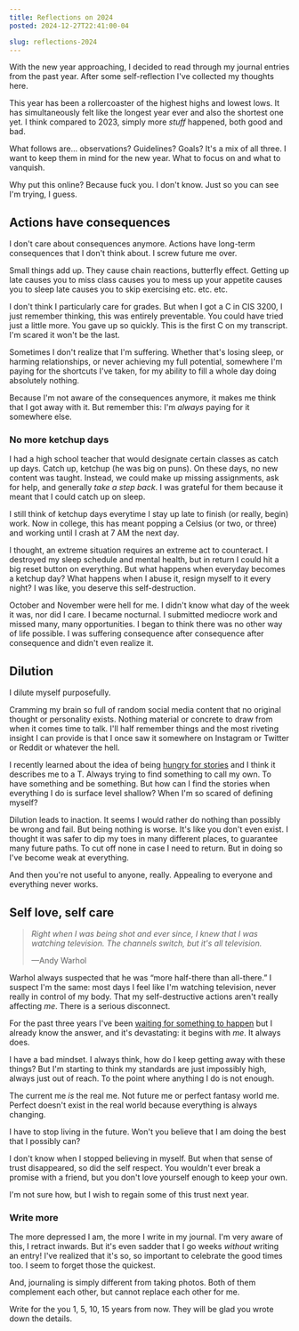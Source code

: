 ```yaml
---
title: Reflections on 2024
posted: 2024-12-27T22:41:00-04

slug: reflections-2024
---
```


With the new year approaching, I decided to read through my journal entries from the past year. After some self-reflection I've collected my thoughts here.

This year has been a rollercoaster of the highest highs and lowest lows. It has simultaneously felt like the longest year ever and also the shortest one yet. I think compared to 2023, simply more _stuff_ happened, both good and bad.

What follows are... observations? Guidelines? Goals? It's a mix of all three. I want to keep them in mind for the new year. What to focus on and what to vanquish.

Why put this online? Because fuck you. I don't know. Just so you can see I'm trying, I guess.

## Actions have consequences

I don't care about consequences anymore. Actions have long-term consequences that I don't think about. I screw future me over.

Small things add up. They cause chain reactions, butterfly effect. Getting up late causes you to miss class causes you to mess up your appetite causes you to sleep late causes you to skip exercising etc. etc. etc.

I don't think I particularly care for grades. But when I got a C in CIS 3200, I just remember thinking, this was entirely preventable. You could have tried just a little more. You gave up so quickly. This is the first C on my transcript. I'm scared it won't be the last.

Sometimes I don't realize that I'm suffering. Whether that's losing sleep, or harming relationships, or never achieving my full potential, somewhere I'm paying for the shortcuts I've taken, for my ability to fill a whole day doing absolutely nothing.

Because I'm not aware of the consequences anymore, it makes me think that I got away with it. But remember this: I'm _always_ paying for it somewhere else.

### No more ketchup days

I had a high school teacher that would designate certain classes as catch up days. Catch up, ketchup (he was big on puns). On these days, no new content was taught. Instead, we could make up missing assignments, ask for help, and generally _take a step back_. I was grateful for them because it meant that I could catch up on sleep.

I still think of ketchup days everytime I stay up late to finish (or really, begin) work. Now in college, this has meant popping a Celsius (or two, or three) and working until I crash at 7 AM the next day.

I thought, an extreme situation requires an extreme act to counteract. I destroyed my sleep schedule and mental health, but in return I could hit a big reset button on everything. But what happens when everyday becomes a ketchup day? What happens when I abuse it, resign myself to it every night? I was like, you deserve this self-destruction.

October and November were hell for me. I didn't know what day of the week it was, nor did I care. I became nocturnal. I submitted mediocre work and missed many, many opportunities. I began to think there was no other way of life possible. I was suffering consequence after consequence after consequence and didn't even realize it.

## Dilution

I dilute myself purposefully.

Cramming my brain so full of random social media content that no original thought or personality exists. Nothing material or concrete to draw from when it comes time to talk. I'll half remember things and the most riveting insight I can provide is that I once saw it somewhere on Instagram or Twitter or Reddit or whatever the hell.

I recently learned about the idea of being [hungry for stories](https://eieio.games/blog/a-decade-without-a-drink/) and I think it describes me to a T. Always trying to find something to call my own. To have something and be something. But how can I find the stories when everything I do is surface level shallow? When I'm so scared of defining myself?

Dilution leads to inaction. It seems I would rather do nothing than possibly be wrong and fail. But being nothing is worse. It's like you don't even exist. I thought it was safer to dip my toes in many different places, to guarantee many future paths. To cut off none in case I need to return. But in doing so I've become weak at everything.

And then you're not useful to anyone, really. Appealing to everyone and everything never works.

## Self love, self care

> _Right when I was being shot and ever since, I knew that I was watching television. The channels switch, but it's all television._
>
> —Andy Warhol

Warhol always suspected that he was “more half-there than all-there.” I suspect I'm the same: most days I feel like I'm watching television, never really in control of my body. That my self-destructive actions aren't really affecting _me_. There is a serious disconnect.

For the past three years I've been [waiting for something to happen](https://www.reddit.com/r/OMORI/comments/l1wgt7/comment/jk33ikg) but I already know the answer, and it's devastating: it begins with _me_. It always does.

I have a bad mindset. I always think, how do I keep getting away with these things? But I'm starting to think my standards are just impossibly high, always just out of reach. To the point where anything I do is not enough.

The current me _is_ the real me. Not future me or perfect fantasy world me. Perfect doesn't exist in the real world because everything is always changing.

I have to stop living in the future. Won't you believe that I am doing the best that I possibly can?

I don't know when I stopped believing in myself. But when that sense of trust disappeared, so did the self respect. You wouldn't ever break a promise with a friend, but you don't love yourself enough to keep your own.

I'm not sure how, but I wish to regain some of this trust next year.

### Write more

The more depressed I am, the more I write in my journal. I'm very aware of this, I retract inwards. But it's even sadder that I go weeks _without_ writing an entry! I've realized that it's so, so important to celebrate the good times too. I seem to forget those the quickest.

And, journaling is simply different from taking photos. Both of them complement each other, but cannot replace each other for me.

Write for the you 1, 5, 10, 15 years from now. They will be glad you wrote down the details.

